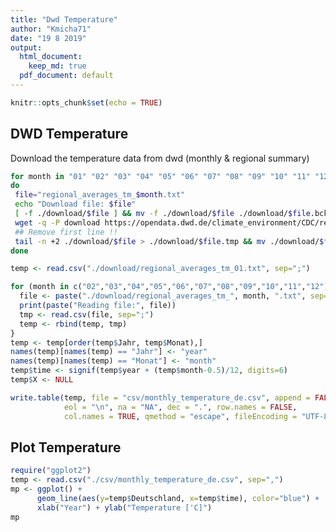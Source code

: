 ```yaml
---
title: "Dwd Temperature"
author: "Kmicha71"
date: "19 8 2019"
output:
  html_document: 
    keep_md: true
  pdf_document: default
---
```


```r
knitr::opts_chunk$set(echo = TRUE)
```

## DWD Temperature

Download the temperature data from dwd (monthly & regional summary)


```sh

for month in "01" "02" "03" "04" "05" "06" "07" "08" "09" "10" "11" "12"
do
 file="regional_averages_tm_$month.txt"
 echo "Download file: $file"
 [ -f ./download/$file ] && mv -f ./download/$file ./download/$file.bck
 wget -q -P download https://opendata.dwd.de/climate_environment/CDC/regional_averages_DE/monthly/air_temperature_mean/$file
 ## Remove first line !!
 tail -n +2 ./download/$file > ./download/$file.tmp && mv ./download/$file.tmp ./download/$file
done
```


```r
temp <- read.csv("./download/regional_averages_tm_01.txt", sep=";")

for (month in c("02","03","04","05","06","07","08","09","10","11","12")){
  file <- paste("./download/regional_averages_tm_", month, ".txt", sep="")
  print(paste("Reading file:", file))
  tmp <- read.csv(file, sep=";")
  temp <- rbind(temp, tmp)
}
temp <- temp[order(temp$Jahr, temp$Monat),]
names(temp)[names(temp) == "Jahr"] <- "year"
names(temp)[names(temp) == "Monat"] <- "month"
temp$time <- signif(temp$year + (temp$month-0.5)/12, digits=6)
temp$X <- NULL

write.table(temp, file = "csv/monthly_temperature_de.csv", append = FALSE, quote = TRUE, sep = ",",
            eol = "\n", na = "NA", dec = ".", row.names = FALSE,
            col.names = TRUE, qmethod = "escape", fileEncoding = "UTF-8")
```




## Plot Temperature

```r
require("ggplot2")
temp <- read.csv("./csv/monthly_temperature_de.csv", sep=",")
mp <- ggplot() +
      geom_line(aes(y=temp$Deutschland, x=temp$time), color="blue") +
      xlab("Year") + ylab("Temperature ['C]")
mp
```




